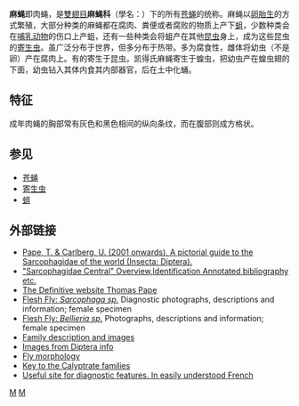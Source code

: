 {{Automatic Taxobox
| taxon = Sarcophagidae
| authority = 
| image = Sarcophaga Bercaea2.jpg
| image_caption = 
| subdivision_ranks = [[亚科|亚科]]
| subdivision = 
*[[Miltogramminae|Miltogramminae]]
*[[Paramacronychiinae|Paramacronychiinae]]
*[[麻蠅亞科|麻蠅亞科]] [[Sarcophaginae|Sarcophaginae]]
}}
'''麻蝇'''即肉蝇，是[[雙翅目|雙翅目]]'''麻蝇科'''（學名：{{lang|la |Sarcophagidae}}）下的所有[[苍蝇|苍蝇]]的统称。麻蝇以[[卵胎生|卵胎生]]的方式繁殖，大部分种类的麻蝇都在腐肉、粪便或者腐败的物质上产下[[蛆|蛆]]，少数种类会在[[哺乳动物|哺乳动物]]的伤口上产蛆，还有一些种类会将蛆产在其他[[昆虫|昆虫]]身上，成为这些昆虫的[[寄生虫|寄生虫]]。虽广泛分布于世界，但多分布于热带。多为腐食性，雌体将幼虫（不是卵）产在腐肉上。有的寄生于昆虫。凯得氏麻蝇寄生于蝗虫，把幼虫产在蝗虫翅的下面，幼虫钻入其体内食其内部器官，后在土中化蛹。

== 特征 ==
成年肉蝇的胸部常有灰色和黑色相间的纵向条纹，而在腹部则成方格状。

==参见==
*[[苍蝇|苍蝇]]
*[[寄生虫|寄生虫]]
*[[蛆|蛆]]

{{commonscat|Sarcophagidae}}

==外部链接==
*[https://web.archive.org/web/20041214062028/http://www2.nrm.se/en/sarcophagidae/welcome.html Pape, T. & Carlberg, U. (2001 onwards), A pictorial guide to the Sarcophagidae of the world (Insecta: Diptera).]
*[http://home.fuse.net/dahlem/SARC.HTM "Sarcophagidae Central" Overview,Identification Annotated bibliography etc.]
*[http://www.zmuc.dk/entoweb/sarcoweb/sarcweb/Sarc_web.htm The Definitive website Thomas Pape]{{Wayback|url=http://www.zmuc.dk/entoweb/sarcoweb/sarcweb/Sarc_web.htm |date=20190802164438 }}
*[http://www.cirrusimage.com/flies_flesh_Sarcophaga.htm Flesh Fly: ''Sarcophaga sp.''] Diagnostic photographs, descriptions and information; female specimen
*[http://www.cirrusimage.com/flies_flesh_Bellieria.htm Flesh Fly: ''Bellieria sp''.] Photographs, descriptions and information; female specimen 
*[http://delta-intkey.com/britin/dip/www/sarcopha.htm Family description and images]
*[http://www.diptera.info/photogallery.php Images from Diptera info]
*[http://www.ento.csiro.au/biology/fly/fly.html Fly morphology] 
*[http://www.nku.edu/~biosci/CoursesNDegree/ForensicFlyKey/families.htm Key to the Calyptrate families] 
*[http://aramel.free.fr/INSECTES15-4.shtml Useful site for diagnostic features. In easily understood French]{{Wayback|url=http://aramel.free.fr/INSECTES15-4.shtml |date=20110720221244 }}

{{Taxonbar}}
[[Category:双翅目|M]]
[[Category:麻蝇科|M]]